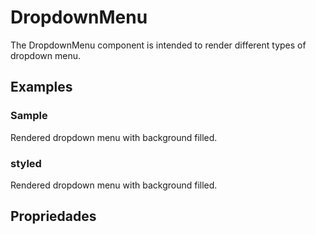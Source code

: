 
<Meta of={DropdownMenuStories} />

# DropdownMenu

The DropdownMenu component is intended to render different types of dropdown menu.

<Primary />

## Examples

### Sample

Rendered dropdown menu with background filled.

<Canvas>
  <Story of={DropdownMenuStories.Sample} />
</Canvas>

### styled

Rendered dropdown menu with background filled.

<Canvas>
  <Story of={DropdownMenuStories.Styled} />
</Canvas>

## Propriedades

<Controls />